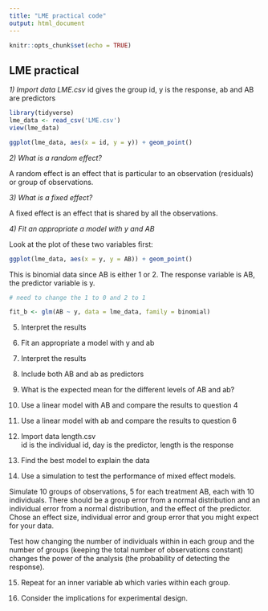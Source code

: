 ```yaml
---
title: "LME practical code"
output: html_document
---
```


```r
knitr::opts_chunk$set(echo = TRUE)
```

## LME practical

*1) Import data LME.csv*
id gives the group id, y is the response, ab and AB are predictors

``` r

library(tidyverse)
lme_data <- read_csv('LME.csv')
view(lme_data)

ggplot(lme_data, aes(x = id, y = y)) + geom_point()

```

*2) What is a random effect?*

A random effect is an effect that is particular to an observation (residuals) or group of observations. 

*3) What is a fixed effect?*

A fixed effect is an effect that is shared by all the observations. 

*4) Fit an appropriate a model with y and AB*

Look at the plot of these two variables first:

``` r

ggplot(lme_data, aes(x = y, y = AB)) + geom_point()

```

This is binomial data since AB is either 1 or 2. The response variable is AB, the predictor variable is y. 

``` r

# need to change the 1 to 0 and 2 to 1

fit_b <- glm(AB ~ y, data = lme_data, family = binomial)

```



5) Interpret the results

6) Fit an appropriate a model with y and ab

7) Interpret the results

8) Include both AB and ab as predictors 

9) What is the expected mean for the different levels of AB and ab?

10) Use a linear model with AB and compare the results to question 4

11) Use a linear model with ab and compare the results to question 6

12) Import data length.csv   
id is the individual id, day is the predictor, length is the response

13) Find the best model to explain the data

14) Use a simulation to test the performance of mixed effect models.  

Simulate 10 groups of observations, 5 for each treatment AB, each with 10 individuals. There should be a group error from a normal distribution and an individual error from a normal distribution, and the effect of the predictor. Chose an effect size, individual error and group error that you might expect for your data.

Test how changing the number of individuals within in each group and the number of groups (keeping the total number of observations constant) changes the power of the analysis (the probability of detecting the response).

15) Repeat for an inner variable ab which varies within each group.

16) Consider the implications for experimental design.